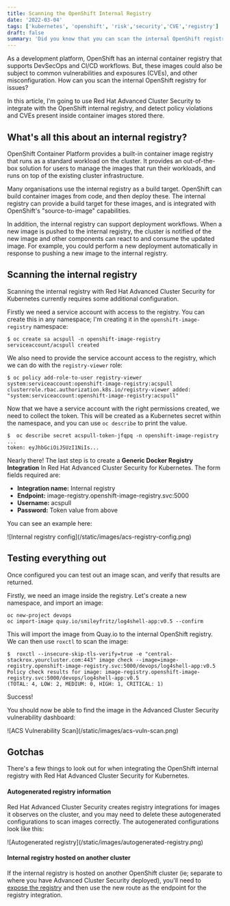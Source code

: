 ```yaml
---
title: Scanning the OpenShift Internal Registry
date: '2022-03-04'
tags: ['kubernetes', 'openshift', 'risk','security','CVE','registry']
draft: false
summary: 'Did you know that you can scan the internal OpenShift registry for security issues? Read on to find out how.'
---
```

As a development platform, OpenShift has an internal container registry that supports DevSecOps and CI/CD workflows. But, these images could also be subject to common vulnerabilities and exposures (CVEs), and other misconfiguration. How can you scan the internal OpenShift registry for issues?

In this article, I'm going to use Red Hat Advanced Cluster Security to integrate with the OpenShift internal registry, and detect policy violations and CVEs present inside container images stored there.

## What's all this about an internal registry?
OpenShift Container Platform provides a built-in container image registry that runs as a standard workload on the cluster. It provides an out-of-the-box solution for users to manage the images that run their workloads, and runs on top of the existing cluster infrastructure. 

Many organisations use the internal registry as a build target. OpenShift can build container images from code, and then deploy these. The internal registry can provide a build target for these images, and is integrated with OpenShift's "source-to-image" capabilities.

In addition, the internal registry can support deployment workflows. When a new image is pushed to the internal registry, the cluster is notified of the new image and other components can react to and consume the updated image. For example, you could perform a new deployment automatically in response to pushing a new image to the internal registry.

## Scanning the internal registry
Scanning the internal registry with Red Hat Advanced Cluster Security for Kubernetes currently requires some additional configuration.

Firstly we need a  service account with access to the registry. You can create this in any namespace; I'm creating it in the `openshift-image-registry` namespace:
```
$ oc create sa acspull -n openshift-image-registry
serviceaccount/acspull created
```
We also need to provide the service account access to the registry, which we can do with the `registry-viewer` role:
```
$ oc policy add-role-to-user registry-viewer system:serviceaccount:openshift-image-registry:acspull
clusterrole.rbac.authorization.k8s.io/registry-viewer added: "system:serviceaccount:openshift-image-registry:acspull"
```
Now that we have a service account with the right permissions created, we need to collect the token. This will be created as a Kubernetes secret within the namespace, and you can use `oc describe` to print the value.
```
$  oc describe secret acspull-token-jfqpq -n openshift-image-registry
...
token: eyJhbGciOiJSUzI1NiIs...
```
Nearly there! The last step is to create a **Generic Docker Registry Integration** In Red Hat Advanced Cluster Security for Kubernetes. The form fields required are:

- **Integration name:** Internal registry
- **Endpoint:** image-registry.openshift-image-registry.svc:5000
- **Username:** acspull
- **Password:** Token value from above

You can see an example here:

<Zoom>
![Internal registry config](/static/images/acs-registry-config.png)
</Zoom>

## Testing everything out
Once configured you can test out an image scan, and verify that results are returned.

Firstly, we need an image inside the registry. Let's create a new namespace, and import an image:
```
oc new-project devops
oc import-image quay.io/smileyfritz/log4shell-app:v0.5 --confirm
```
This will import the image from Quay.io to the internal OpenShift registry. We can then use `roxctl` to scan the image:
```
$  roxctl --insecure-skip-tls-verify=true -e "central-stackrox.yourcluster.com:443" image check --image=image-registry.openshift-image-registry.svc:5000/devops/log4shell-app:v0.5
Policy check results for image: image-registry.openshift-image-registry.svc:5000/devops/log4shell-app:v0.5
(TOTAL: 4, LOW: 2, MEDIUM: 0, HIGH: 1, CRITICAL: 1)
```
Success!

You should now be able to find the image in the Advanced Cluster Security vulnerability dashboard:

<Zoom>
![ACS Vulnerability Scan](/static/images/acs-vuln-scan.png)
</Zoom>

## Gotchas
There's a few things to look out for when integrating the OpenShift internal registry with Red Hat Advanced Cluster Security for Kubernetes.

#### Autogenerated registry information

Red Hat Advanced Cluster Security creates registry integrations for images it observes on the cluster, and you may need to delete these autogenerated configurations to scan images correctly. The autogenerated configurations look like this:

<Zoom>
![Autogenerated registry](/static/images/autogenerated-registry.png)
</Zoom>

#### Internal registry hosted on another cluster

If the internal registry is hosted on another OpenShift cluster (ie; separate to where you have Advanced Cluster Security deployed), you'll need to [expose the registry](https://docs.openshift.com/container-platform/4.9/registry/securing-exposing-registry.html) and then use the new route as the endpoint for the registry integration.
